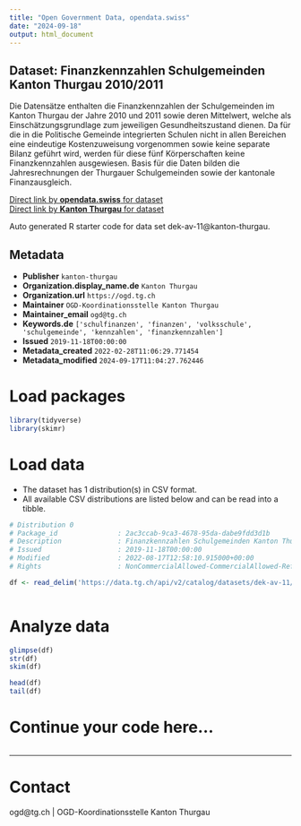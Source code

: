 ```yaml
---
title: "Open Government Data, opendata.swiss"
date: "2024-09-18"
output: html_document
---
```


## Dataset: Finanzkennzahlen Schulgemeinden Kanton Thurgau 2010/2011

Die Datensätze enthalten die Finanzkennzahlen der Schulgemeinden im Kanton Thurgau der Jahre 2010 und 2011 sowie deren Mittelwert, welche als Einschätzungsgrundlage zum jeweiligen Gesundheitszustand dienen. Da für die in die Politische Gemeinde integrierten Schulen nicht in allen Bereichen eine eindeutige Kostenzuweisung vorgenommen sowie keine separate Bilanz geführt wird, werden für diese fünf Körperschaften keine Finanzkennzahlen ausgewiesen. Basis für die Daten bilden die Jahresrechnungen der Thurgauer Schulgemeinden sowie der kantonale Finanzausgleich.

[Direct link by **opendata.swiss** for dataset](https://opendata.swiss/de/dataset/finanzkennzahlen-schulgemeinden-kanton-thurgau-2010-2011)<br>
[Direct link by **Kanton Thurgau** for dataset](https://data.tg.ch/explore/dataset/dek-av-11/)

Auto generated R starter code for data set dek-av-11@kanton-thurgau.

## Metadata

- **Publisher** `kanton-thurgau`
- **Organization.display_name.de** `Kanton Thurgau`
- **Organization.url** `https://ogd.tg.ch`
- **Maintainer** `OGD-Koordinationsstelle Kanton Thurgau`
- **Maintainer_email** `ogd@tg.ch`
- **Keywords.de** `['schulfinanzen', 'finanzen', 'volksschule', 'schulgemeinde', 'kennzahlen', 'finanzkennzahlen']`
- **Issued** `2019-11-18T00:00:00`
- **Metadata_created** `2022-02-28T11:06:29.771454`
- **Metadata_modified** `2024-09-17T11:04:27.762446`


# Load packages

```r

library(tidyverse)
library(skimr)

```

# Load data

-   The dataset has 1 distribution(s) in CSV format.
-   All available CSV distributions are listed below and can be read into a tibble.

```r

# Distribution 0
# Package_id               : 2ac3ccab-9ca3-4678-95da-dabe9fdd3d1b
# Description              : Finanzkennzahlen Schulgemeinden Kanton Thurgau 2010/2011 (csv)
# Issued                   : 2019-11-18T00:00:00
# Modified                 : 2022-08-17T12:58:10.915000+00:00
# Rights                   : NonCommercialAllowed-CommercialAllowed-ReferenceRequired

df <- read_delim('https://data.tg.ch/api/v2/catalog/datasets/dek-av-11/exports/csv?use_labels=true')



```

# Analyze data

```r

glimpse(df)
str(df)
skim(df)

head(df)
tail(df)

```

# Continue your code here...

```r

```

------------------------------------------------------------------------

# Contact

ogd@tg.ch | OGD-Koordinationsstelle Kanton Thurgau
